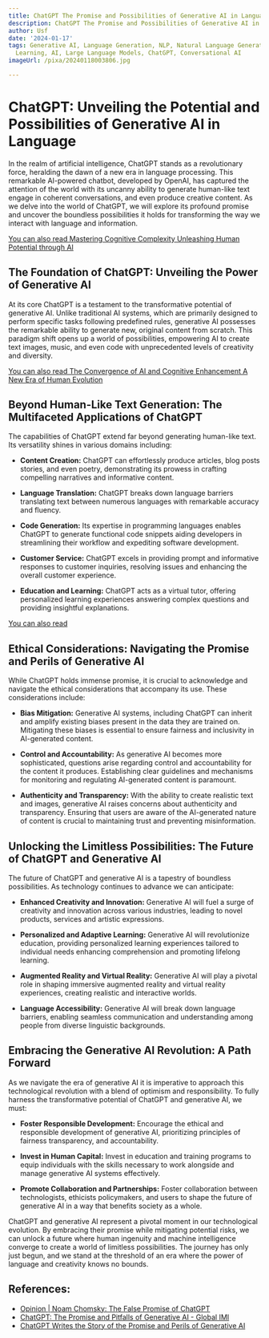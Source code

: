 ```yaml
---
title: ChatGPT The Promise and Possibilities of Generative AI in Language
description: ChatGPT The Promise and Possibilities of Generative AI in Language
author: Usf
date: '2024-01-17'
tags: Generative AI, Language Generation, NLP, Natural Language Generation, Machine
  Learning, AI, Large Language Models, ChatGPT, Conversational AI
imageUrl: /pixa/20240118003806.jpg

---
```

# ChatGPT: Unveiling the  Potential and Possibilities of Generative AI in Language

In the realm  of  artificial intelligence, ChatGPT stands as a revolutionary force, heralding the dawn of a new era in language processing. This remarkable AI-powered chatbot, developed by OpenAI, has  captured the attention of  the world with  its uncanny ability to generate human-like text engage in coherent  conversations, and even  produce creative content. As  we  delve into  the world of ChatGPT, we will  explore its profound promise and uncover the boundless possibilities it  holds for transforming the way we interact with language and information.

[You can also read Mastering Cognitive Complexity Unleashing Human Potential through AI](Mastering%20Cognitive%20Complexity%20Unleashing%20Human%20Potential%20through%20AI)


## The  Foundation of ChatGPT:  Unveiling the Power of Generative AI

At  its core ChatGPT is a testament to the transformative potential of generative AI. Unlike traditional AI systems, which are primarily designed to perform specific tasks following  predefined rules,  generative AI possesses  the remarkable ability  to generate new, original content from scratch. This  paradigm shift opens up a  world of possibilities, empowering AI to create text images, music, and even code with unprecedented levels of creativity and diversity.

[You  can also read The Convergence of AI  and Cognitive Enhancement A New Era  of Human Evolution](The%20Convergence%20of%20AI%20and%20Cognitive%20Enhancement%20A%20New%20Era%20of%20Human%20Evolution)


## Beyond Human-Like Text Generation: The Multifaceted Applications of ChatGPT

The capabilities of ChatGPT extend far beyond generating human-like text. Its versatility shines in various domains including:

- **Content Creation:** ChatGPT can effortlessly produce articles, blog posts stories, and even poetry,  demonstrating  its prowess in crafting compelling narratives and informative content.

- **Language Translation:** ChatGPT breaks down language barriers translating text between numerous languages with remarkable  accuracy and fluency.

- **Code Generation:** Its expertise in  programming languages enables ChatGPT to generate functional code snippets aiding developers in streamlining their workflow and expediting software development.

- **Customer Service:** ChatGPT excels in providing  prompt and informative responses to  customer inquiries, resolving issues and enhancing the overall customer experience.

- **Education  and  Learning:** ChatGPT acts as a virtual tutor, offering personalized learning experiences answering complex questions and providing  insightful explanations.

[You can also read ]()


## Ethical Considerations: Navigating the Promise and Perils  of Generative AI

While ChatGPT  holds immense  promise, it is  crucial to acknowledge and navigate  the ethical considerations that accompany its use. These considerations include:

- **Bias Mitigation:** Generative AI systems, including ChatGPT can inherit and amplify existing biases  present in the data they are trained on. Mitigating these biases is essential to ensure  fairness and inclusivity in AI-generated content.

- **Control  and Accountability:** As generative AI becomes more sophisticated, questions arise  regarding control and accountability for the content it produces. Establishing  clear guidelines and  mechanisms for  monitoring and regulating AI-generated content is paramount.

- **Authenticity and  Transparency:** With the  ability to create realistic text and images, generative AI raises concerns about authenticity and transparency. Ensuring that users are aware of the AI-generated nature of content is crucial to maintaining trust and preventing misinformation.

## Unlocking the Limitless Possibilities: The Future of ChatGPT and Generative AI

The future of ChatGPT and generative AI is  a tapestry of boundless possibilities. As  technology continues to advance we can anticipate:

- **Enhanced Creativity and Innovation:** Generative AI will fuel a surge of creativity and  innovation across various industries, leading to novel products, services and artistic expressions.

- **Personalized and Adaptive Learning:** Generative AI  will revolutionize education,  providing personalized learning experiences tailored to individual  needs enhancing comprehension and promoting  lifelong learning.

- **Augmented Reality and Virtual  Reality:** Generative AI will play a pivotal role in shaping immersive augmented reality and virtual reality experiences, creating realistic and interactive worlds.

- **Language Accessibility:** Generative AI will break down language  barriers, enabling seamless communication and understanding among people from diverse linguistic  backgrounds.

## Embracing the Generative AI Revolution: A Path Forward

As we navigate the  era of generative AI it  is imperative to approach this technological revolution  with a blend of optimism and responsibility.  To fully  harness the transformative potential of ChatGPT and generative  AI, we must:

- **Foster Responsible Development:** Encourage the ethical  and responsible development of generative AI, prioritizing principles of fairness transparency, and accountability.

- **Invest  in Human Capital:** Invest in education  and training programs to equip individuals with the skills necessary to work alongside and manage generative AI systems effectively.

-  **Promote Collaboration and Partnerships:** Foster collaboration between  technologists, ethicists policymakers, and users to shape the future of generative  AI in a way that benefits society as a whole.

ChatGPT  and generative AI represent a  pivotal moment in our technological evolution. By embracing their promise while mitigating potential risks, we  can unlock a future where  human ingenuity and machine intelligence  converge to create a world of limitless possibilities. The journey has only just begun, and we stand at the threshold of an  era where  the power of language and creativity knows no bounds.

## References:
- [Opinion | Noam Chomsky: The False Promise of ChatGPT](https://www.nytimes.com/2023/03/08/opinion/noam-chomsky-chatgpt-ai.html)
- [ChatGPT: The Promise and Pitfalls of Generative AI - Global IMI](https://www.global-imi.com/blog/chatgpt-promise-and-pitfalls-generative-ai)
- [ChatGPT Writes the Story of the Promise and Perils of Generative AI](https://internalauditor.theiia.org/en/articles/2023/may/the-big-idea-chatgpt-writes-the-story-of-the-promise-and-perils-of-generative-ai/)
